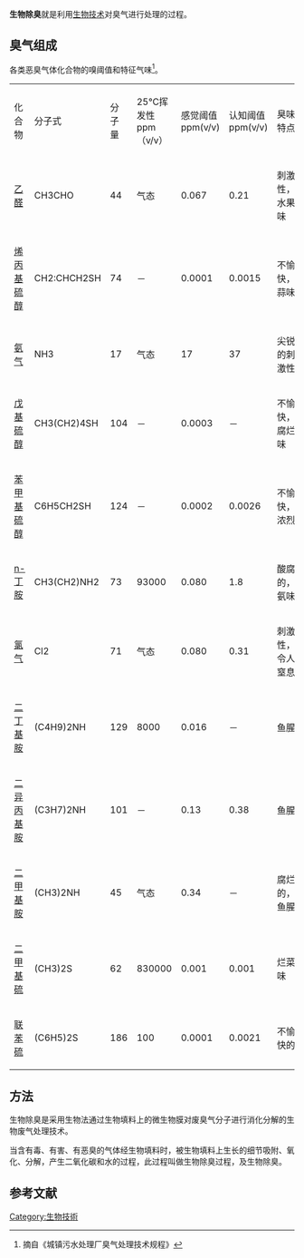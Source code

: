 {{orphan|time=2014-02-27T00:12:27+00:00}}
'''生物除臭'''就是利用[[生物技术|生物技术]]对臭气进行处理的过程。

==臭气组成==

各类恶臭气体化合物的嗅阈值和特征气味<ref>摘自《城镇污水处理厂臭气处理技术规程》</ref>。

{| class="wikitable"
|-
| 化合物||分子式||分子量||25℃挥发性 ppm（v/v）||感觉阈值ppm(v/v)||认知阈值 ppm(v/v)||臭味特点
|-
| [[乙醛|乙醛]]||CH3CHO||44||气态||0.067||0.21||刺激性，水果味
|-
| [[烯丙基硫醇|烯丙基硫醇]]||CH2:CHCH2SH||74||－||0.0001||0.0015||不愉快，蒜味
|-
| [[氨气|氨气]]||NH3||17||气态||17||37||尖锐的刺激性
|-
| [[戊基硫醇|戊基硫醇]]||CH3(CH2)4SH||104||－||0.0003||－||不愉快，腐烂味
|-
| [[苯甲基硫醇|苯甲基硫醇]]||C6H5CH2SH||124||－||0.0002||0.0026||不愉快，浓烈
|-
| [[n-丁胺|n-丁胺]]||CH3(CH2)NH2||73||93000||0.080||1.8||酸腐的，氨味
|-
| [[氯气|氯气]]||Cl2||71||气态||0.080||0.31||刺激性，令人窒息
|-
| [[二丁基胺|二丁基胺]]||(C4H9)2NH||129||8000||0.016||－||鱼腥
|-
| [[二异丙基胺|二异丙基胺]]||(C3H7)2NH||101||－||0.13||0.38||鱼腥
|-
| [[二甲基胺|二甲基胺]]||(CH3)2NH||45||气态||0.34||－||腐烂的，鱼腥
|-
| [[二甲基硫|二甲基硫]]||(CH3)2S||62||830000||0.001||0.001||烂菜味
|-
| [[联苯硫|联苯硫]]||(C6H5)2S||186||100||0.0001||0.0021||不愉快的

|}

==方法==

生物除臭是采用生物法通过生物填料上的微生物膜对废臭气分子进行消化分解的生物废气处理技术。

当含有毒、有害、有恶臭的气体经生物填料时，被生物填料上生长的细节吸附、氧化、分解，产生二氧化碳和水的过程，此过程叫做生物除臭过程，及生物除臭。

==参考文献==
{{reflist}}

[[Category:生物技術|Category:生物技術]]